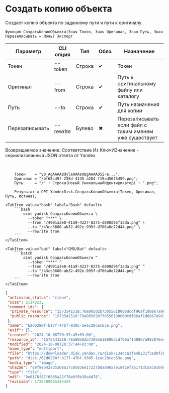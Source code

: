 ﻿---
sidebar_position: 5
description: Создать копию объекта и другие функции для работы с Yandex Disk в Открытом пакете интеграций - бесплатной open-source библиотеке интеграций для 1С:Предприятие 8, OneScript и CLI
keywords: [1C, 1С, 1С:Предприятие, 1С:Предприятие 8.3, API, Интеграция, Сервисы, Обмен, OneScript, CLI, Yandex Disk]
---


# Создать копию объекта
 Создает копию объекта по заданному пути и пути к оригиналу



`Функция СоздатьКопиюОбъекта(Знач Токен, Знач Оригинал, Знач Путь, Знач Перезаписывать = Ложь) Экспорт`

  | Параметр | CLI опция | Тип | Обяз. | Назначение |
  |-|-|-|-|-|
  | Токен | --token | Строка | &#x2714; | Токен |
  | Оригинал | --from | Строка | &#x2714; | Путь к оригинальному файлу или каталогу |
  | Путь | --to | Строка | &#x2714; | Путь назначения для копии |
  | Перезаписывать | --rewrite | Булево | &#x2716; | Перезаписывать если файл с таким именем уже существует |

  
  Возвращаемое значение:   Соответствие Из КлючИЗначение - сериализованный JSON ответа от Yandex

<br/>




```bsl title="Пример использования для 1С:Предприятие/OneScript"
    Токен    = "y0_AgAAAABdylaOAAs0QgAAAAD5i-a...";
    Оригинал = "/bf65c49f-235d-4145-a284-f19ad56f3459.png";
    Путь     = "/" + Строка(Новый УникальныйИдентификатор) + ".png";

    Результат = OPI_YandexDisk.СоздатьКопиюОбъекта(Токен, Оригинал, Путь, Истина);
```
    

 <Tabs>
  
    <TabItem value="bash" label="Bash" default>
        ```bash
            oint yadisk СоздатьКопиюОбъекта \
              --token "***" \
              --from "/4991a3e8-41a9-4227-8275-d800d95f1ada.png" \
              --to "/43cc3680-ab32-492e-995f-d786a0e72d44.png" \
              --rewrite true
        ```
    </TabItem>
  
    <TabItem value="bat" label="CMD/Bat" default>
        ```batch
            oint yadisk СоздатьКопиюОбъекта ^
              --token "***" ^
              --from "/4991a3e8-41a9-4227-8275-d800d95f1ada.png" ^
              --to "/43cc3680-ab32-492e-995f-d786a0e72d44.png" ^
              --rewrite true
        ```
    </TabItem>
</Tabs>


```json title="Результат"
{
 "antivirus_status": "clean",
 "size": 2114023,
 "comment_ids": {
  "private_resource": "1573541518:78a00502b73055618006dcdf96af1d8867a982076ecfb35fb57f6e6bd09ac053",
  "public_resource": "1573541518:78a00502b73055618006dcdf96af1d8867a982076ecfb35fb57f6e6bd09ac053"
 },
 "name": "62d0280f-b17f-47bf-9305-1eac20cec63e.png",
 "exif": {},
 "created": "2024-10-08T20:37:45+03:00",
 "resource_id": "1573541518:78a00502b73055618006dcdf96af1d8867a982076ecfb35fb57f6e6bd09ac053",
 "modified": "2024-10-08T20:37:44+03:00",
 "mime_type": "multipart",
 "file": "https://downloader.disk.yandex.ru/disk/134dca3fa4b231f3ad8f586d42d1633a159217bca10bcf3ebff5610ca8a0d776/6705a62a/gwThwhLBKYvLhQCNnqAHirWAoEC4dKsPFFzSTeWuFK5ceIUkIDC7fKzI6e0Ic1rFWZAX7ZAMHvmKl9PvgqcSEQ%3D%3D?uid=1573541518&filename=62d0280f-b17f-47bf-9305-1eac20cec63e.png&disposition=attachment&hash=&limit=0&content_type=multipart&owner_uid=1573541518&fsize=2114023&hid=03d7263840468e281bd0b238a26e7d0d&media_type=image&tknv=v2&etag=9e0176f87f6565a22f78e0f9b39a4d78",
 "path": "disk:/62d0280f-b17f-47bf-9305-1eac20cec63e.png",
 "media_type": "image",
 "sha256": "89f8eb42a35208a17c85036e17237b0aa0657e1841efa6171dc5acbc0dea9e18",
 "type": "file",
 "md5": "9e0176f87f6565a22f78e0f9b39a4d78",
 "revision": 1728409065245429
}
```
